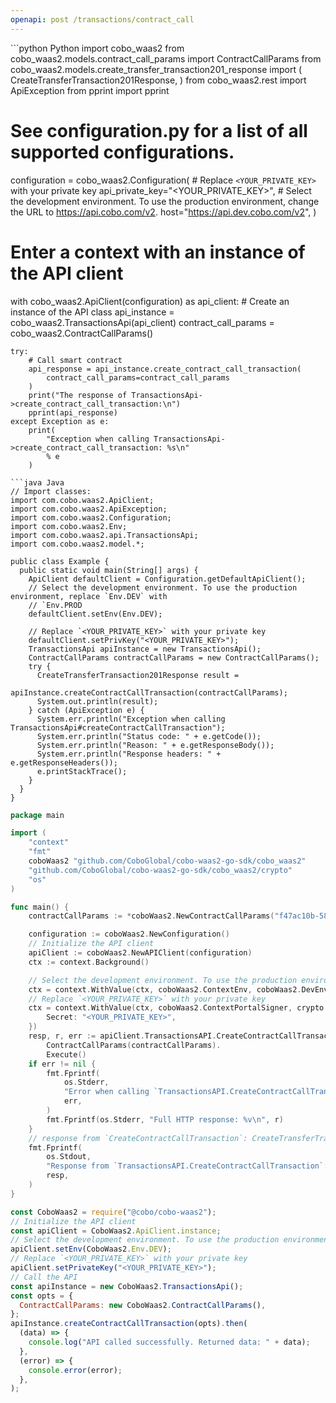 ```yaml
---
openapi: post /transactions/contract_call
---
```


<RequestExample>
```python Python
import cobo_waas2
from cobo_waas2.models.contract_call_params import ContractCallParams
from cobo_waas2.models.create_transfer_transaction201_response import (
    CreateTransferTransaction201Response,
)
from cobo_waas2.rest import ApiException
from pprint import pprint

# See configuration.py for a list of all supported configurations.
configuration = cobo_waas2.Configuration(
    # Replace `<YOUR_PRIVATE_KEY>` with your private key
    api_private_key="<YOUR_PRIVATE_KEY>",
    # Select the development environment. To use the production environment, change the URL to https://api.cobo.com/v2.
    host="https://api.dev.cobo.com/v2",
)
# Enter a context with an instance of the API client
with cobo_waas2.ApiClient(configuration) as api_client:
    # Create an instance of the API class
    api_instance = cobo_waas2.TransactionsApi(api_client)
    contract_call_params = cobo_waas2.ContractCallParams()

    try:
        # Call smart contract
        api_response = api_instance.create_contract_call_transaction(
            contract_call_params=contract_call_params
        )
        print("The response of TransactionsApi->create_contract_call_transaction:\n")
        pprint(api_response)
    except Exception as e:
        print(
            "Exception when calling TransactionsApi->create_contract_call_transaction: %s\n"
            % e
        )

```
```java Java
// Import classes:
import com.cobo.waas2.ApiClient;
import com.cobo.waas2.ApiException;
import com.cobo.waas2.Configuration;
import com.cobo.waas2.Env;
import com.cobo.waas2.api.TransactionsApi;
import com.cobo.waas2.model.*;

public class Example {
  public static void main(String[] args) {
    ApiClient defaultClient = Configuration.getDefaultApiClient();
    // Select the development environment. To use the production environment, replace `Env.DEV` with
    // `Env.PROD
    defaultClient.setEnv(Env.DEV);

    // Replace `<YOUR_PRIVATE_KEY>` with your private key
    defaultClient.setPrivKey("<YOUR_PRIVATE_KEY>");
    TransactionsApi apiInstance = new TransactionsApi();
    ContractCallParams contractCallParams = new ContractCallParams();
    try {
      CreateTransferTransaction201Response result =
          apiInstance.createContractCallTransaction(contractCallParams);
      System.out.println(result);
    } catch (ApiException e) {
      System.err.println("Exception when calling TransactionsApi#createContractCallTransaction");
      System.err.println("Status code: " + e.getCode());
      System.err.println("Reason: " + e.getResponseBody());
      System.err.println("Response headers: " + e.getResponseHeaders());
      e.printStackTrace();
    }
  }
}

```
```go Go
package main

import (
	"context"
	"fmt"
	coboWaas2 "github.com/CoboGlobal/cobo-waas2-go-sdk/cobo_waas2"
	"github.com/CoboGlobal/cobo-waas2-go-sdk/cobo_waas2/crypto"
	"os"
)

func main() {
	contractCallParams := *coboWaas2.NewContractCallParams("f47ac10b-58cc-4372-a567-0e02b2c3d479", "ETH", coboWaas2.ContractCallSource{MpcContractCallSource: coboWaas2.NewMpcContractCallSource(coboWaas2.ContractCallSourceType("Org-Controlled"), "f47ac10b-58cc-4372-a567-0e02b2c3d479", "0xd8dA6BF26964aF9D7eEd9e03E53415D37aA96045")}, coboWaas2.ContractCallDestination{EvmContractCallDestination: coboWaas2.NewEvmContractCallDestination(coboWaas2.ContractCallDestinationType("EVM_Contract"), "0x0406db8351aa6839169bb363f63c2c808fee8f99", "0xa22cb4650000000000000000000000001e0049783f008a0085193e00003d00cd54003c71000000000000000000000000000000000000000000000000000000000000DEMO")})

	configuration := coboWaas2.NewConfiguration()
	// Initialize the API client
	apiClient := coboWaas2.NewAPIClient(configuration)
	ctx := context.Background()

	// Select the development environment. To use the production environment, replace coboWaas2.DevEnv with coboWaas2.ProdEnv
	ctx = context.WithValue(ctx, coboWaas2.ContextEnv, coboWaas2.DevEnv)
	// Replace `<YOUR_PRIVATE_KEY>` with your private key
	ctx = context.WithValue(ctx, coboWaas2.ContextPortalSigner, crypto.Ed25519Signer{
		Secret: "<YOUR_PRIVATE_KEY>",
	})
	resp, r, err := apiClient.TransactionsAPI.CreateContractCallTransaction(ctx).
		ContractCallParams(contractCallParams).
		Execute()
	if err != nil {
		fmt.Fprintf(
			os.Stderr,
			"Error when calling `TransactionsAPI.CreateContractCallTransaction``: %v\n",
			err,
		)
		fmt.Fprintf(os.Stderr, "Full HTTP response: %v\n", r)
	}
	// response from `CreateContractCallTransaction`: CreateTransferTransaction201Response
	fmt.Fprintf(
		os.Stdout,
		"Response from `TransactionsAPI.CreateContractCallTransaction`: %v\n",
		resp,
	)
}

```
```javascript JavaScript
const CoboWaas2 = require("@cobo/cobo-waas2");
// Initialize the API client
const apiClient = CoboWaas2.ApiClient.instance;
// Select the development environment. To use the production environment, replace `Env.DEV` with `Env.PROD`
apiClient.setEnv(CoboWaas2.Env.DEV);
// Replace `<YOUR_PRIVATE_KEY>` with your private key
apiClient.setPrivateKey("<YOUR_PRIVATE_KEY>");
// Call the API
const apiInstance = new CoboWaas2.TransactionsApi();
const opts = {
  ContractCallParams: new CoboWaas2.ContractCallParams(),
};
apiInstance.createContractCallTransaction(opts).then(
  (data) => {
    console.log("API called successfully. Returned data: " + data);
  },
  (error) => {
    console.error(error);
  },
);

```
</RequestExample>